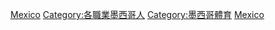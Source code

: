 {{Catnav|頁面分類|社会|文化|体育|运动员|各国运动员}}
{{Catnav|頁面分類|社会|文化|体育|各國體育|墨西哥體育}}
{{Catnav|頁面分類|地理|国家|美洲国家|加勒比海國家|墨西哥|墨西哥人|各職業墨西哥人}}
{{Catnav|頁面分類|人物|各職業人物|运动员|各国运动员}}
{{Catnav|頁面分類|人物|職業|按职业分类的各国人物|各職業墨西哥人}}
{{Catnav|頁面分類|人物|各國人物|墨西哥人|各職業墨西哥人}}

{{Commonscat|Sportspeople from Mexico}}

[[Category:各國運動員|Mexico]]
[[Category:各職業墨西哥人|Category:各職業墨西哥人]]
[[Category:墨西哥體育|Category:墨西哥體育]]
[[Category:北美洲运动员|Mexico]]